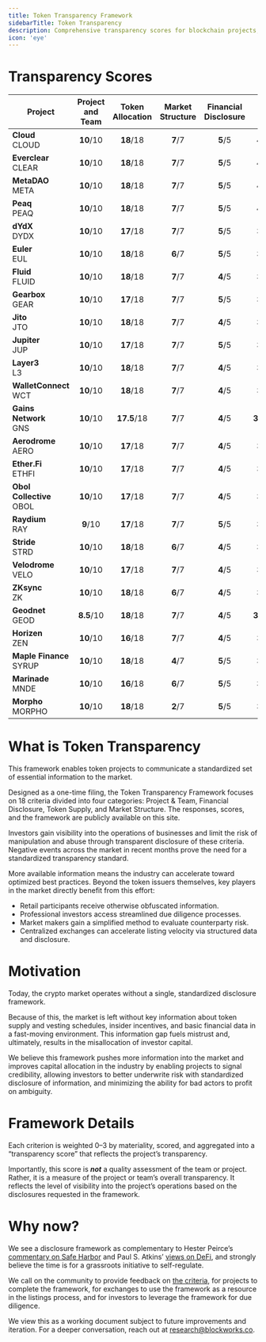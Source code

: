 ```yaml
---
title: Token Transparency Framework
sidebarTitle: Token Transparency
description: Comprehensive transparency scores for blockchain projects, evaluating team, token allocation, market structure, and financial disclosure.
icon: 'eye'
---
```


# Transparency Scores

| Project | Project and Team | Token Allocation | Market Structure | Financial Disclosure | Total | Total % | Filing |
|---------|:------------------:|:------------------:|:------------------:|:---------------------:|:--------:|:--------:|:--------:|
| **Cloud**<br/>CLOUD | **10**/10 | **18**/18 | **7**/7 | **5**/5 | **40**/40 | **100%** | [Download](https://impressive-horses-5641a8b530.media.strapiapp.com/Sanctum_Token_Transparency_Framework_Report_06_30_25_39fa337ba9.pdf) |
| **Everclear**<br/>CLEAR | **10**/10 | **18**/18 | **7**/7 | **5**/5 | **40**/40 | **100%** | [Download](https://impressive-horses-5641a8b530.media.strapiapp.com/Everclear_Token_Transparency_Framework_Report_08_15_25_9160858fd4.pdf) |
| **MetaDAO**<br/>META | **10**/10 | **18**/18 | **7**/7 | **5**/5 | **40**/40 | **100%** | [Download](https://impressive-horses-5641a8b530.media.strapiapp.com/Meta_DAO_Token_Transparency_Framework_Report_06_30_25_45152032fe.pdf) |
| **Peaq**<br/>PEAQ | **10**/10 | **18**/18 | **7**/7 | **5**/5 | **40**/40 | **100%** | [Download](https://impressive-horses-5641a8b530.media.strapiapp.com/Peaq_Token_Transparency_Framework_Report_08_15_25_72db182536.pdf) |
| **dYdX**<br/>DYDX | **10**/10 | **17**/18 | **7**/7 | **5**/5 | **39**/40 | **97.5%** | [Download](https://impressive-horses-5641a8b530.media.strapiapp.com/d_Yd_X_Token_Transparency_Framework_07_20_25_b03cf57442.pdf) |
| **Euler**<br/>EUL | **10**/10 | **18**/18 | **6**/7 | **5**/5 | **39**/40 | **97.5%** | [Download](https://impressive-horses-5641a8b530.media.strapiapp.com/Euler_Token_Transparency_Framework_07_20_25_d8d14666b3.pdf) |
| **Fluid**<br/>FLUID | **10**/10 | **18**/18 | **7**/7 | **4**/5 | **39**/40 | **97.5%** | [Download](https://impressive-horses-5641a8b530.media.strapiapp.com/Fluid_Token_Transparency_Framework_Report_08_06_25_52e548343a.pdf) |
| **Gearbox**<br/>GEAR | **10**/10 | **17**/18 | **7**/7 | **5**/5 | **39**/40 | **97.5%** | [Download](https://impressive-horses-5641a8b530.media.strapiapp.com/Gearbox_Token_Transparency_Framework_Report_06_30_25_f04d839d44.pdf) |
| **Jito**<br/>JTO | **10**/10 | **18**/18 | **7**/7 | **4**/5 | **39**/40 | **97.5%** | [Download](https://impressive-horses-5641a8b530.media.strapiapp.com/Jito_Token_Transparency_Framework_Q2_2025_0ed61abad5.pdf) |
| **Jupiter**<br/>JUP | **10**/10 | **17**/18 | **7**/7 | **5**/5 | **39**/40 | **97.5%** | [Download](https://impressive-horses-5641a8b530.media.strapiapp.com/Jupiter_Q2_2025_Token_Transparency_Framework_v0_8_efd5f6f185.pdf) |
| **Layer3**<br/>L3 | **10**/10 | **18**/18 | **7**/7 | **4**/5 | **39**/40 | **97.5%** | [Download](https://impressive-horses-5641a8b530.media.strapiapp.com/Layer3_Token_Transparency_Framework_07_20_25_817cae0256.pdf) |
| **WalletConnect**<br/>WCT | **10**/10 | **18**/18 | **7**/7 | **4**/5 | **39**/40 | **97.5%** | [Download](https://impressive-horses-5641a8b530.media.strapiapp.com/Wallet_Connect_Token_Transparency_Framework_Report_08_06_25_ba7c507552.pdf) |
| **Gains Network**<br/>GNS | **10**/10 | **17.5**/18 | **7**/7 | **4**/5 | **38.5**/40 | **96.25%** | [Download](https://impressive-horses-5641a8b530.media.strapiapp.com/Gains_Token_Transparency_Framework_Report_08_15_25_58fba7f38b.pdf) |
| **Aerodrome**<br/>AERO | **10**/10 | **17**/18 | **7**/7 | **4**/5 | **38**/40 | **95%** | [Download](https://impressive-horses-5641a8b530.media.strapiapp.com/Aerodrome_Token_Transparency_Framework_Q2_2025_da694e4f13.pdf) |
| **Ether.Fi**<br/>ETHFI | **10**/10 | **17**/18 | **7**/7 | **4**/5 | **38**/40 | **95%** | [Download](https://impressive-horses-5641a8b530.media.strapiapp.com/Ether_fi_Token_Transparency_Framework_Report_08_06_25_3900892d84.pdf) |
| **Obol Collective**<br/>OBOL | **10**/10 | **17**/18 | **7**/7 | **4**/5 | **38**/40 | **95%** | [Download](https://impressive-horses-5641a8b530.media.strapiapp.com/Obol_Token_Transparency_Framework_Report_06_15_25_ae072bb6e0.pdf) |
| **Raydium**<br/>RAY | **9**/10 | **17**/18 | **7**/7 | **5**/5 | **38**/40 | **95%** | [Download](https://impressive-horses-5641a8b530.media.strapiapp.com/Raydium_Token_Transparency_Framework_Q2_2025_e0ccaf70a0.pdf) |
| **Stride**<br/>STRD | **10**/10 | **18**/18 | **6**/7 | **4**/5 | **38**/40 | **95%** | [Download](https://impressive-horses-5641a8b530.media.strapiapp.com/Stride_Token_Transparency_Framework_Q2_2025_8261852f36.pdf) |
| **Velodrome**<br/>VELO | **10**/10 | **17**/18 | **7**/7 | **4**/5 | **38**/40 | **95%** | [Download](https://impressive-horses-5641a8b530.media.strapiapp.com/Velodrome_Token_Transparency_Framework_Report_06_30_25_880f2aca91.pdf) |
| **ZKsync**<br/>ZK | **10**/10 | **18**/18 | **6**/7 | **4**/5 | **38**/40 | **95%** | [Download](https://impressive-horses-5641a8b530.media.strapiapp.com/Z_Ksync_Token_Transparency_Framework_07_20_25_94c130e835.pdf) |
| **Geodnet**<br/>GEOD | **8.5**/10 | **18**/18 | **7**/7 | **4**/5 | **37.5**/40 | **93.75%** | [Download](https://impressive-horses-5641a8b530.media.strapiapp.com/Geodnet_Token_Transparency_Framework_Report_08_15_25_8b502728d3.pdf) |
| **Horizen**<br/>ZEN | **10**/10 | **16**/18 | **7**/7 | **4**/5 | **37**/40 | **92.5%** | [Download](https://impressive-horses-5641a8b530.media.strapiapp.com/Horizen_Token_Transparency_Framework_Report_08_06_25_d57d21b713.pdf) |
| **Maple Finance**<br/>SYRUP | **10**/10 | **18**/18 | **4**/7 | **5**/5 | **37**/40 | **92.5%** | [Download](https://impressive-horses-5641a8b530.media.strapiapp.com/Maple_Token_Transparency_Framework_Report_07_01_25_0c41b826e2.pdf) |
| **Marinade**<br/>MNDE | **10**/10 | **16**/18 | **6**/7 | **5**/5 | **37**/40 | **92.5%** | [Download](https://impressive-horses-5641a8b530.media.strapiapp.com/Marinade_Token_Transparency_Framework_Report_08_06_25_7a31398a2e.pdf) |
| **Morpho**<br/>MORPHO | **10**/10 | **18**/18 | **2**/7 | **5**/5 | **35**/40 | **87.5%** | [Download](https://impressive-horses-5641a8b530.media.strapiapp.com/Morpho_Q2_2025_Token_Transparency_Framework_v0_8_06_30_25_b7d3037c3b.pdf) |

# What is Token Transparency
This framework enables token projects to communicate a standardized set of essential information to the market.

Designed as a one-time filing, the Token Transparency Framework focuses on 18 criteria divided into four categories: Project & Team, Financial Disclosure, Token Supply, and Market Structure. The responses, scores, and the framework are publicly available on this site.

Investors gain visibility into the operations of businesses and limit the risk of manipulation and abuse through transparent disclosure of these criteria. Negative events across the market in recent months prove the need for a standardized transparency standard.

More available information means the industry can accelerate toward optimized best practices. Beyond the token issuers themselves, key players in the market directly benefit from this effort:

- Retail participants receive otherwise obfuscated information.
- Professional investors access streamlined due diligence processes.
- Market makers gain a simplified method to evaluate counterparty risk.
- Centralized exchanges can accelerate listing velocity via structured data and disclosure.

# Motivation
Today, the crypto market operates without a single, standardized disclosure framework.

Because of this, the market is left without key information about token supply and vesting schedules, insider incentives, and basic financial data in a fast-moving environment. This information gap fuels mistrust and, ultimately, results in the misallocation of investor capital.

We believe this framework pushes more information into the market and improves capital allocation in the industry by enabling projects to signal credibility, allowing investors to better underwrite risk with standardized disclosure of information, and minimizing the ability for bad actors to profit on ambiguity.

# Framework Details
Each criterion is weighted 0–3 by materiality, scored, and aggregated into a “transparency score” that reflects the project’s transparency.

Importantly, this score is _**not**_ a quality assessment of the team or project. Rather, it is a measure of the project or team’s overall transparency. It reflects the level of visibility into the project’s operations based on the disclosures requested in the framework.

# Why now?
We see a disclosure framework as complementary to Hester Peirce’s [commentary on Safe Harbor](https://www.sec.gov/newsroom/speeches-statements/peirce-statement-token-safe-harbor-proposal-20) and Paul S. Atkins’ [views on DeFi](https://www.sec.gov/newsroom/speeches-statements/atkins-remarks-defi-roundtable-060925), and strongly believe the time is for a grassroots initiative to self-regulate.

We call on the community to provide feedback on [the criteria](https://impressive-horses-5641a8b530.media.strapiapp.com/TEMPLATE_Token_Transparency_Framework_7cfd943fa9.pdf), for projects to complete the framework, for exchanges to use the framework as a resource in the listings process, and for investors to leverage the framework for due diligence.

We view this as a working document subject to future improvements and iteration. For a deeper conversation, reach out at research@blockworks.co.
